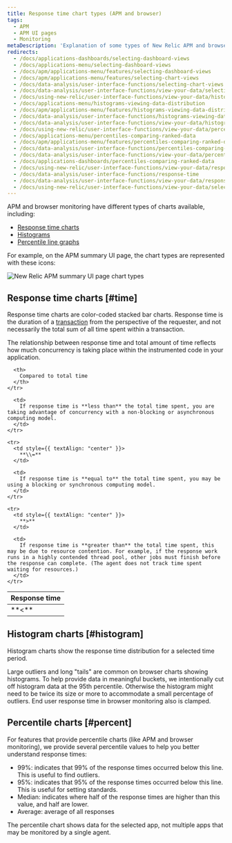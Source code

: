 ```yaml
---
title: Response time chart types (APM and browser)
tags:
  - APM
  - APM UI pages
  - Monitoring
metaDescription: 'Explanation of some types of New Relic APM and browser monitoring charts: duration time-based, histogram, and percentile.'
redirects:
  - /docs/applications-dashboards/selecting-dashboard-views
  - /docs/applications-menu/selecting-dashboard-views
  - /docs/apm/applications-menu/features/selecting-dashboard-views
  - /docs/apm/applications-menu/features/selecting-chart-views
  - /docs/data-analysis/user-interface-functions/selecting-chart-views
  - /docs/data-analysis/user-interface-functions/view-your-data/selecting-chart-views
  - /docs/using-new-relic/user-interface-functions/view-your-data/histograms-view-data-distribution
  - /docs/applications-menu/histograms-viewing-data-distribution
  - /docs/apm/applications-menu/features/histograms-viewing-data-distribution
  - /docs/data-analysis/user-interface-functions/histograms-viewing-data-distribution
  - /docs/data-analysis/user-interface-functions/view-your-data/histograms-viewing-data-distribution
  - /docs/using-new-relic/user-interface-functions/view-your-data/percentiles-compare-ranked-data
  - /docs/applications-menu/percentiles-comparing-ranked-data
  - /docs/apm/applications-menu/features/percentiles-comparing-ranked-data
  - /docs/data-analysis/user-interface-functions/percentiles-comparing-ranked-data
  - /docs/data-analysis/user-interface-functions/view-your-data/percentiles-comparing-ranked-data
  - /docs/applications-dashboards/percentiles-comparing-ranked-data
  - /docs/using-new-relic/user-interface-functions/view-your-data/response-time
  - /docs/data-analysis/user-interface-functions/response-time
  - /docs/data-analysis/user-interface-functions/view-your-data/response-time
  - /docs/using-new-relic/user-interface-functions/view-your-data/select-chart-views
---
```


APM and browser monitoring have different types of charts available, including:

* [Response time charts](#time)
* [Histograms](#histogram)
* [Percentile line graphs](#percent)

For example, on the APM summary UI page, the chart types are represented with these icons:

![New Relic APM summary UI page chart types](./images/new-relic-apm-chart-types.png "new-relic-ui-apm-chart-types.png")

## Response time charts [#time]

Response time charts are color-coded stacked bar charts. Response time is the duration of a [transaction](https://docs.newrelic.com/docs/apm/transactions/intro-transactions/transactions-new-relic-apm) from the perspective of the requester, and not necessarily the total sum of all time spent within a transaction.

The relationship between response time and total amount of time reflects how much concurrency is taking place within the instrumented code in your application.

<table>
  <thead>
    <tr>
      <th style={{ width: "100px" }}>
        Response time
      </th>

      <th>
        Compared to total time
      </th>
    </tr>
  </thead>

  <tbody>
    <tr>
      <td style={{ textAlign: "center" }}>
        **&lt;**
      </td>

      <td>
        If response time is **less than** the total time spent, you are taking advantage of concurrency with a non-blocking or asynchronous computing model.
      </td>
    </tr>

    <tr>
      <td style={{ textAlign: "center" }}>
        **\\=**
      </td>

      <td>
        If response time is **equal to** the total time spent, you may be using a blocking or synchronous computing model.
      </td>
    </tr>

    <tr>
      <td style={{ textAlign: "center" }}>
        **>**
      </td>

      <td>
        If response time is **greater than** the total time spent, this may be due to resource contention. For example, if the response work runs in a highly contended thread pool, other jobs must finish before the response can complete. (The agent does not track time spent waiting for resources.)
      </td>
    </tr>
  </tbody>
</table>

## Histogram charts [#histogram]

Histogram charts show the response time distribution for a selected time period.

Large outliers and long "tails" are common on browser charts showing histograms. To help provide data in meaningful buckets, we intentionally cut off histogram data at the 95th percentile. Otherwise the histogram might need to be twice its size or more to accommodate a small percentage of outliers. End user response time in browser monitoring also is clamped.

## Percentile charts [#percent]

For features that provide percentile charts (like APM and browser monitoring), we provide several percentile values to help you better understand response times:

* 99%: indicates that 99% of the response times occurred below this line. This is useful to find outliers.
* 95%: indicates that 95% of the response times occurred below this line. This is useful for setting standards.
* Median: indicates where half of the response times are higher than this value, and half are lower.
* Average: average of all responses

The percentile chart shows data for the selected app, not multiple apps that may be monitored by a single agent.
